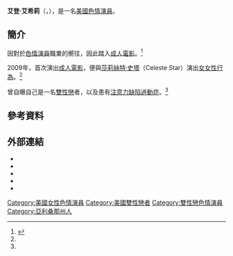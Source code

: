 {{expand|time=2014-02-10T03:41:18+00:00}}
{{Adult bio
| name            = 艾登·艾希莉<br/>Aiden Ashley
| gender          = female
| image           = [[File:Aiden_Ashley_2012.jpg|200px]]
| caption         = 2012年，出席{{le|成人產業獎|XBIZ Award}}
| birth_name      = 
| birth           = {{birth date and age|1990|2|28}}
| location        = {{USA}}[[亞利桑那州|亞利桑那州]]
| death_date      = 
| death_place     = 
| spouse          = 
| height          = {{height|ft=5|inches=6}}
| weight          = {{convert|105|lb|kg|abbr=on}}
| eye_color       = 
| hair_color      = [[棕色|棕色]]
| ethnicity       = [[白種人|高加索]]
| alias           = 
| number of films = 106 <small>(截至2013年12月)</small>
| homepage        =  http://www.evilaiden.com evilaiden.com 
}}
'''艾登·艾希莉'''（'''{{lang-en|Aiden Ashley}}'''，{{bd|1990年|2月28日||}}），是一名[[美國|美國]][[色情演員|色情演員]]。

==簡介==
因對於[[色情演員|色情演員]]職業的嚮往，因此踏入[[成人電影|成人電影]]。<ref name="昔日東方">{{Cite web |url=http://orientaldaily.on.cc/cnt/adult/20121122/00290_006.html |title=洋媚女子：Aiden Ashley 因病得福  |access-date=2014-02-10 |archive-date=2021-02-06 |archive-url=https://web.archive.org/web/20210206121438/http://orientaldaily.on.cc/cnt/adult/20121122/00290_006.html |dead-url=no }}</ref>

2009年，首次演出[[成人電影|成人電影]]，便與[[莎莉絲特·史塔|莎莉絲特·史塔]]（Celeste Star）演出[[女女性行為|女女性行為]]。<ref name="昔日東方"/>

曾自曝自己是一名[[雙性戀|雙性戀]]者，以及患有[[注意力缺陷過動症|注意力缺陷過動症]]。<ref name="昔日東方"/>

==參考資料==
{{Reflist}}

==外部連結==
{{Commons category|Aiden Ashley}}
*{{official website|http://www.evilaiden.com}}
*{{IMDb name|3884847|Aiden Ashley}}
*{{iafd name|id=aidenashley|gender=female|name=Aiden Ashley}}
*{{Myspace|aidenashley|Aiden Ashley}}
*{{Twitter|aidenashley|Aiden Ashley}}

{{DEFAULTSORT:Ashley, Aiden}}
[[Category:美國女性色情演員|Category:美國女性色情演員]]
[[Category:美國雙性戀者|Category:美國雙性戀者]]
[[Category:雙性戀色情演員|Category:雙性戀色情演員]]
[[Category:亞利桑那州人|Category:亞利桑那州人]]